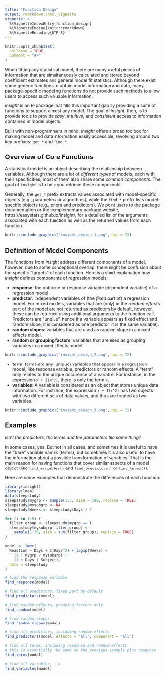 ```yaml
---
title: "Function Design"
output: rmarkdown::html_vignette
vignette: >
  %\VignetteIndexEntry{function_design}
  %\VignetteEngine{knitr::rmarkdown}
  %\VignetteEncoding{UTF-8}
---
```


```r
knitr::opts_chunk$set(
  collapse = TRUE,
  comment = "#>"
)
```

When fitting any statistical model, there are many useful pieces of information that are simultaneously calculated and stored beyond coefficient estimates and general model fit statistics. Although there exist some generic functions to obtain model information and data, many package-specific modeling functions do not provide such methods to allow users to access such valuable information. 

*insight* is an R-package that fills this important gap by providing a suite of functions to support almost any model. The goal of *insight*, then, is to provide tools to provide *easy*, *intuitive*, and *consistent* access to information contained in model objects. 

Built with non-programmers in mind, *insight* offers a broad toolbox for making model and data information easily accessible, revolving around two key prefixes: `get_*` and `find_*`. 

## Overview of Core Functions

A statistical model is an object describing the relationship between variables. Although there are a lot of *different types* of models, each with their specificities, most of them also share some *common components*. The goal of `insight` is to help you retrieve these components.

Generally, the `get_*` prefix extracts values associated with model-specific objects (e.g., parameters or algorithms), while the `find_*` prefix lists model-specific objects (e.g., priors and predictors). We point users to the package documentation or the complementary package website, https://easystats.github.io/insight/, for a detailed list of the arguments associated with each function as well as the returned values from each function.

```r
knitr::include_graphics("insight_design_1.png", dpi = 72)
```

## Definition of Model Components

The functions from *insight* address different components of a model, however, due to some conceptional overlap, there might be confusion about the specific "targets" of each function. Here is a short explanation how *insight* defines components of regression models:

* **response**: the outcome or response variable (dependent variable) of a regression model
* **predictor**: independent variables of (the _fixed_ part of) a regression model. For mixed models, variables that are (only) in the _random effects_ part of the model are not returned as predictors by default, however, these can be returned using additional arguments to the function call. Predictors are "unqiue", hence if a variable appears as fixed effect and random slope, it is considered as one predictor (it is the same variable).
* **random slopes**: variables that are used as random slope in a mixed effects model.
* **random or grouping factors**: variables that are used as grouping variables in a mixed effects model.

```r
knitr::include_graphics("insight_design_2.png", dpi = 72)
```

* **term**: terms are any (unique) variables that appear in a regression model, like response variable, predictors or random effects. A "term" only relates to the unique occurence of a variable. For instance, in the expression `x + I(x^2)`, there is only the term `x`.
* **variables**: A variable is considered as an object that stores unique data information. For instance, the expression `x + I(x^2)` has two objects with two different sets of data values, and thus are treated as two variables.

```r
knitr::include_graphics("insight_design_3.png", dpi = 72)
```

## Examples

*Isn't the predictors, the terms and the parameters the same thing?*

In some cases, yes. But not in all cases, and sometimes it is useful to have the "bare" variable names (terms), but sometimes it is also useful to have the information about a possible transformation of variables. That is the main reason for having functions that cover similar aspects of a model object (like `find_variables()` and `find_predictors()` or `find_terms()`).

Here are some examples that demonstrate the differences of each function:

```r
library(insight)
library(lme4)
data(sleepstudy)
sleepstudy$mygrp <- sample(1:5, size = 180, replace = TRUE)
sleepstudy$mysubgrp <- NA
sleepstudy$Weeks <- sleepstudy$Days / 7

for (i in 1:5) {
  filter_group <- sleepstudy$mygrp == i
  sleepstudy$mysubgrp[filter_group] <-
    sample(1:30, size = sum(filter_group), replace = TRUE)
}

model <- lmer(
  Reaction ~ Days + I(Days^2) + log1p(Weeks) +
    (1 | mygrp / mysubgrp) + 
    (1 + Days | Subject),
  data = sleepstudy
)
```


```r
# find the response variable
find_response(model)

# find all predictors, fixed part by default
find_predictors(model)

# find random effects, grouping factors only
find_random(model)

# find random slopes
find_random_slopes(model)

# find all predictors, including random effects
find_predictors(model, effects = "all", component = "all")

# find all terms, including response and random effects
# this is essentially the same as the previous example plus response
find_terms(model)

# find all variables, i.e. 
find_variables(model)
```
